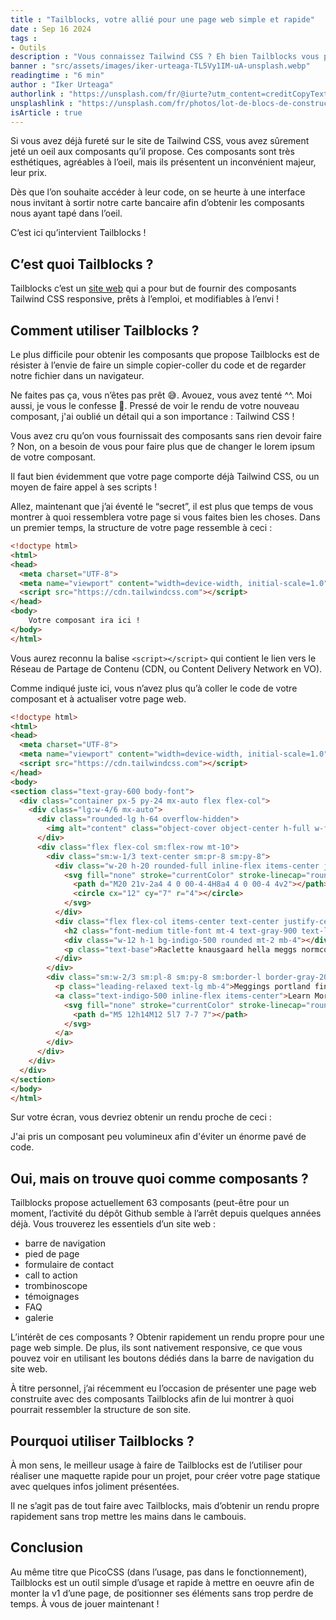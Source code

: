 ```yaml
---
title : "Tailblocks, votre allié pour une page web simple et rapide"
date : Sep 16 2024
tags :
- Outils
description : "Vous connaissez Tailwind CSS ? Eh bien Tailblocks vous propose des composants Tailwind responsive, prêts à l'emploi et gratuits !"
banner : "src/assets/images/iker-urteaga-TL5Vy1IM-uA-unsplash.webp"
readingtime : "6 min"
author : "Iker Urteaga"
authorlink : "https://unsplash.com/fr/@iurte?utm_content=creditCopyText&utm_medium=referral&utm_source=unsplash"
unsplashlink : "https://unsplash.com/fr/photos/lot-de-blocs-de-construction-bleus-TL5Vy1IM-uA?utm_content=creditCopyText&utm_medium=referral&utm_source=unsplash"
isArticle : true
---
```



Si vous avez déjà fureté sur le site de Tailwind CSS, vous avez sûrement jeté un oeil aux composants qu’il propose. Ces composants sont très esthétiques, agréables à l’oeil, mais ils présentent un inconvénient majeur, leur prix.

Dès que l’on souhaite accéder à leur code, on se heurte à une interface nous invitant à sortir notre carte bancaire afin d’obtenir les composants nous ayant tapé dans l’oeil.

C’est ici qu’intervient Tailblocks !

## C’est quoi Tailblocks ?

Tailblocks c’est un [site web](https://tailblocks.cc/) qui a pour but de fournir des composants Tailwind CSS responsive, prêts à l’emploi, et modifiables à l’envi !

## Comment utiliser Tailblocks ?

Le plus difficile pour obtenir les composants que propose Tailblocks est de résister à l’envie de faire un simple copier-coller du code et de regarder notre fichier dans un navigateur.

Ne faites pas ça, vous n’êtes pas prêt 😅. Avouez, vous avez tenté ^^. Moi aussi, je vous le confesse 🤣. Pressé de voir le rendu de votre nouveau composant, j'ai oublié un détail qui a son importance : Tailwind CSS !

Vous avez cru qu’on vous fournissait des composants sans rien devoir faire ? Non, on a besoin de vous pour faire plus que de changer le lorem ipsum de votre composant.

Il faut bien évidemment que votre page comporte déjà Tailwind CSS, ou un moyen de faire appel à ses scripts !

Allez, maintenant que j’ai éventé le “secret”, il est plus que temps de vous montrer à quoi ressemblera votre page si vous faites bien les choses. Dans un premier temps, la structure de votre page ressemble à ceci :

```html
<!doctype html>
<html>
<head>
  <meta charset="UTF-8">
  <meta name="viewport" content="width=device-width, initial-scale=1.0">
  <script src="https://cdn.tailwindcss.com"></script>
</head>
<body>
	Votre composant ira ici !
</body>
</html>
```

Vous aurez reconnu la balise `<script></script>` qui contient le lien vers le Réseau de Partage de Contenu (CDN, ou Content Delivery Network en VO).

Comme indiqué juste ici, vous n’avez plus qu’à coller le code de votre composant et à actualiser votre page web.

```html
<!doctype html>
<html>
<head>
  <meta charset="UTF-8">
  <meta name="viewport" content="width=device-width, initial-scale=1.0">
  <script src="https://cdn.tailwindcss.com"></script>
</head>
<body>
<section class="text-gray-600 body-font">
  <div class="container px-5 py-24 mx-auto flex flex-col">
    <div class="lg:w-4/6 mx-auto">
      <div class="rounded-lg h-64 overflow-hidden">
        <img alt="content" class="object-cover object-center h-full w-full" src="https://dummyimage.com/1200x500">
      </div>
      <div class="flex flex-col sm:flex-row mt-10">
        <div class="sm:w-1/3 text-center sm:pr-8 sm:py-8">
          <div class="w-20 h-20 rounded-full inline-flex items-center justify-center bg-gray-200 text-gray-400">
            <svg fill="none" stroke="currentColor" stroke-linecap="round" stroke-linejoin="round" stroke-width="2" class="w-10 h-10" viewBox="0 0 24 24">
              <path d="M20 21v-2a4 4 0 00-4-4H8a4 4 0 00-4 4v2"></path>
              <circle cx="12" cy="7" r="4"></circle>
            </svg>
          </div>
          <div class="flex flex-col items-center text-center justify-center">
            <h2 class="font-medium title-font mt-4 text-gray-900 text-lg">Phoebe Caulfield</h2>
            <div class="w-12 h-1 bg-indigo-500 rounded mt-2 mb-4"></div>
            <p class="text-base">Raclette knausgaard hella meggs normcore williamsburg enamel pin sartorial venmo tbh hot chicken gentrify portland.</p>
          </div>
        </div>
        <div class="sm:w-2/3 sm:pl-8 sm:py-8 sm:border-l border-gray-200 sm:border-t-0 border-t mt-4 pt-4 sm:mt-0 text-center sm:text-left">
          <p class="leading-relaxed text-lg mb-4">Meggings portland fingerstache lyft, post-ironic fixie man bun banh mi umami everyday carry hexagon locavore direct trade art party. Locavore small batch listicle gastropub farm-to-table lumbersexual salvia messenger bag. Coloring book flannel truffaut craft beer drinking vinegar sartorial, disrupt fashion axe normcore meh butcher. Portland 90's scenester vexillologist forage post-ironic asymmetrical, chartreuse disrupt butcher paleo intelligentsia pabst before they sold out four loko. 3 wolf moon brooklyn.</p>
          <a class="text-indigo-500 inline-flex items-center">Learn More
            <svg fill="none" stroke="currentColor" stroke-linecap="round" stroke-linejoin="round" stroke-width="2" class="w-4 h-4 ml-2" viewBox="0 0 24 24">
              <path d="M5 12h14M12 5l7 7-7 7"></path>
            </svg>
          </a>
        </div>
      </div>
    </div>
  </div>
</section>
</body>
</html>
```

Sur votre écran, vous devriez obtenir un rendu proche de ceci :

<Picture image={tailblocks} caption="Exemple de composant Tailblocks" />

J'ai pris un composant peu volumineux afin d'éviter un énorme pavé de code.

## Oui, mais on trouve quoi comme composants ?

Tailblocks propose actuellement 63 composants (peut-être pour un moment, l’activité du dépôt Github semble à l’arrêt depuis quelques années déjà. Vous trouverez les essentiels d’un site web :

- barre de navigation
- pied de page
- formulaire de contact
- call to action
- trombinoscope
- témoignages
- FAQ
- galerie

L’intérêt de ces composants ? Obtenir rapidement un rendu propre pour une page web simple. De plus, ils sont nativement responsive, ce que vous pouvez voir en utilisant les boutons dédiés dans la barre de navigation du site web.

À titre personnel, j’ai récemment eu l’occasion de présenter une page web construite avec des composants Tailblocks afin de lui montrer à quoi pourrait ressembler la structure de son site.

## Pourquoi utiliser Tailblocks ?

À mon sens, le meilleur usage à faire de Tailblocks est de l’utiliser pour réaliser une maquette rapide pour un projet, pour créer votre page statique avec quelques infos joliment présentées.

Il ne s’agit pas de tout faire avec Tailblocks, mais d’obtenir un rendu propre rapidement sans trop mettre les mains dans le cambouis.

## Conclusion

Au même titre que PicoCSS (dans l’usage, pas dans le fonctionnement), Tailblocks est un outil simple d’usage et rapide à mettre en oeuvre afin de monter la v1 d’une page, de positionner ses éléments sans trop perdre de temps. À vous de jouer maintenant !